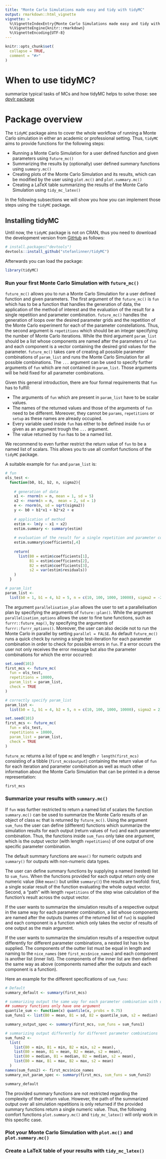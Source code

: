 ```yaml
---
title: "Monte Carlo Simulations made easy and tidy with tidyMC"
output: rmarkdown::html_vignette
vignette: >
  %\VignetteIndexEntry{Monte Carlo Simulations made easy and tidy with tidyMC}
  %\VignetteEngine{knitr::rmarkdown}
  %\VignetteEncoding{UTF-8}
---
```


```r
knitr::opts_chunk$set(
  collapse = TRUE,
  comment = "#>"
)
```

# When to use tidyMC?

summarize typical tasks of MCs and how tidyMC helps to solve those: see [dpylr package ](https://cran.r-project.org/web/packages/dplyr/vignettes/dplyr.html)


# Package overview

The `tidyMC` package aims to cover the whole workflow of running a Monte Carlo simulation in either an academic or professional setting. Thus, `tidyMC` aims to provide functions for the following steps:

* Running a Monte Carlo Simulation for a user defined function and given parameters using `future_mc()`
* Summarizing the results by (optionally) user defined summary functions using `summary.mc()`
* Creating plots of the Monte Carlo Simulation and its results, which can be modified by the user using `plot.mc()` and `plot.summary.mc()`
* Creating a LaTeX table summarizing the results of the Monte Carlo Simulation using `tidy_mc_latex()`

In the following subsections we will show you how you can implement those steps using the `tidyMC` package.


## Installing tidyMC

Until now, the `tidyMC` package is not on CRAN, thus you need to download the development version from [GitHub](https://github.com/stefanlinner/tidyMC) as follows:

```r
# install.packages("devtools")
devtools::install_github("stefanlinner/tidyMC")
```

Afterwards you can load the package:

```r
library(tidyMC)
```


### Run your first Monte Carlo Simulation with `future_mc()`

`future_mc()` allows you to run a Monte Carlo Simulation for a user defined function and given parameters. The first argument of the `future_mc()` is `fun` which has to be a function that handles the generation of data, the application of the method of interest and the evaluation of the result for a single repetition and parameter combination. `future_mc()` handles the generation of loops over the desired parameter grids and the repetition of the Monte Carlo experiment for each of the parameter constellations. Thus, the second argument is `repetitions` which should be an integer specifying the number of Monte Carlo iterations. While the third argument `param_list` should be a list whose components are named after the parameters of `fun` and each component is a vector containing the desired grid values for the parameter. `future_mc()` takes care of creating all possible parameter combinations of `param_list` and runs the Monte Carlo Simulation for all possible combinations. The `...` argument can be used to specify further arguments of `fun` which are not contained in `param_list`. Those arguments will be held fixed for all parameter combinations.

Given this general introduction, there are four formal requirements that `fun` has to fulfill:

* The arguments of `fun` which are present in `param_list` have to be scalar values.
* The names of the returned values and those of the arguments of `fun` need to be different. Moreover, 
they cannot be `params`, `repetitions` or `setup` as these names are already occupied.
* Every variable used inside `fun` has either to be defined inside `fun` or given as an argument trough the `...` argument.
* The value returned by `fun` has to be a named list.

We recommend to even further restrict the return value of `fun` to be a named list of scalars. This allows you to use all comfort functions of the `tidyMC` package.

A suitable example for `fun` and `param_list` is:

```r
# fun
ols_test <- 
  function(b0, b1, b2, n, sigma2){
    
    # generation of data
    x1 <- rnorm(n = n, mean = 1, sd = 5)
    x2 <- rnorm(n = n,  mean = 2, sd = 1)
    e <- rnorm(n, sd = sqrt(sigma2))
    y <- b0 + b1*x1 + b2*x2 + e
    
    # application of method
    estim <- lm(y ~ x1 + x2)
    estim.summary <- summary(estim)
    
    # evaluation of the result for a single repetition and parameter combination
    estim.summary$coefficients[,4]
    
    return(
      list(B0 = estim$coefficients[1],
           B1 = estim$coefficients[2],
           B2 = estim$coefficients[3],
           s2 = var(estim$residuals))
    )
  }

# param_list
param_list <- 
  list(b0 = 1, b1 = 4, b2 = 5, n = c(10, 100, 1000, 10000), sigma2 = -2)
```

The argument `parallelisation_plan` allows the user to set a parallelisation plan by specifying the arguments of `future::plan()`. While the argument `parallelisation_options` allows the user to fine tune functions, such as `furrr::future_map()`, by specifying the arguments of `furrr::furrr_options()`. Moreover, the user can also decide not to run the Monte Carlo in parallel by setting `parallel = FALSE`. As default `future_mc()` runs a quick check by running a single test-iteration for each parameter combination in order to check for possible errors in `fun`. If a error occurs the user not only receives the error message but also the parameter combinations for which the error occurred:

```r
set.seed(101)
first_mcs <- future_mc(
  fun = ols_test, 
  repetitions = 10000, 
  param_list = param_list, 
  check = TRUE 
)

# correctly specify param_list 
param_list <- 
  list(b0 = 1, b1 = 4, b2 = 5, n = c(10, 100, 1000, 10000), sigma2 = 2)

set.seed(101)
first_mcs <- future_mc(
  fun = ols_test, 
  repetitions = 10000, 
  param_list = param_list, 
  check = TRUE 
)
```

`future_mc` returns a list of type `mc` and length `r length(first_mcs)` consisting of a tibble (`first_mcs$output`) containing the return value of `fun` for each iteration and parameter combination as well as much other information about the Monte Carlo Simulation that can be printed in a dense representation:

```r
first_mcs
```


### Summarize your results with `summary.mc()`

If `fun` was further restricted to return a named list of scalars the function `summary.mc()` can be used to summarize the Monte Carlo results of an object of class `mc` that is returned by `future_mc()`. Using the argument `sum_funs` the user can define (different) functions which summarize the simulation results for each output (return values of `fun`) and each parameter combination. Thus, the functions inside `sum_funs` only take one argument, which is the output vector (with length `repetitions`) of one output of one specific parameter combination.

The default summary functions are `mean()` for numeric outputs and `summary()` for outputs with non-numeric data types.

The user can define summary functions by supplying a named (nested) list to `sum_funs`. When the functions provided for each output return only one numeric value (like `mean()` but unlike `summary()`) the results are twofold: first, a single scalar result of the function evaluating the whole output vector. Second, a "path" with length `repetitions` of the step wise calculation of the function's result across the output vector.

If the user wants to summarize the simulation results of a respective output in the same way for each parameter combination, a list whose components are named after the outputs (names of the returned list of `fun`) is supplied and each component is a function which only takes the vector of results of one output as the main argument.

If the user wants to summarize the simulation results of a respective output differently for different parameter combinations, a nested list has to be supplied. The components of the outter list must be equal in length and naming to the `nice_names` (see `first_mcs$nice_names`) and each component is another list (inner list). The components of the inner list are then defined the same way as above (components named after the outputs and each component is a function).

Here an example for the different specifications of `sum_funs`:

```r
# Default
summary_default <- summary(first_mcs)

# summarizing output the same way for each parameter combination with own functions
## summary functions only have one argument
quantile_sum <- function(x) quantile(x, probs = 0.75)
sum_funs1 <- list(B0 = mean, B1 = sd, B2 = quantile_sum, s2 = median)

summary_output_spec <- summary(first_mcs, sum_funs = sum_funs1)

# summarizing output differently for different parameter combinations
sum_funs2 <- 
  list(
    list(B0 = min, B1 = min, B2 = min, s2 = mean), 
    list(B0 = mean, B1 = mean, B2 = mean, s2 = mean),
    list(B0 = median, B1 = median, B2 = median, s2 = mean),
    list(B0 = max, B1 = max, B2 = max, s2 = mean)
  )
names(sum_funs2) <- first_mcs$nice_names
summary_out_param_spec <- summary(first_mcs, sum_funs = sum_funs2)

summary_default
```

The provided summary functions are not restricted regarding the complexity of their return value. However, the path of the summarized output over all simulation repetitions is only returned if the provided summary functions return a single numeric value. Thus, the following comfort functions `plot.summary.mc()` and `tidy_mc_latex()` will only work in this specific case.


### Plot your Monte Carlo Simulation with `plot.mc()` and `plot.summary.mc()`







### Create a LaTeX table of your results with `tidy_mc_latex()`






